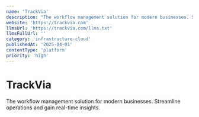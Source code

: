 ```yaml
---
name: 'TrackVia'
description: "The workflow management solution for modern businesses. Streamline operations and gain real-time insights."
website: 'https://trackvia.com'
llmsUrl: 'https://trackvia.com/llms.txt'
llmsFullUrl: ''
category: 'infrastructure-cloud'
publishedAt: '2025-04-01'
contentType: 'platform'
priority: 'high'
---
```


# TrackVia

The workflow management solution for modern businesses. Streamline operations and gain real-time insights.
